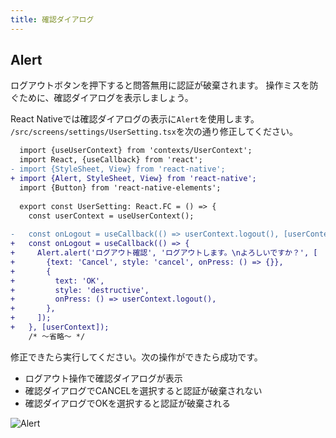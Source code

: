 ```yaml
---
title: 確認ダイアログ
---
```


## Alert

ログアウトボタンを押下すると問答無用に認証が破棄されます。
操作ミスを防ぐために、確認ダイアログを表示しましょう。

React Nativeでは確認ダイアログの表示に`Alert`を使用します。
`/src/screens/settings/UserSetting.tsx`を次の通り修正してください。

```diff title="/src/screens/settings/UserSetting.tsx"
  import {useUserContext} from 'contexts/UserContext';
  import React, {useCallback} from 'react';
- import {StyleSheet, View} from 'react-native';
+ import {Alert, StyleSheet, View} from 'react-native';
  import {Button} from 'react-native-elements';
  
  export const UserSetting: React.FC = () => {
    const userContext = useUserContext();
  
-   const onLogout = useCallback(() => userContext.logout(), [userContext]);
+   const onLogout = useCallback(() => {
+     Alert.alert('ログアウト確認', 'ログアウトします。\nよろしいですか？', [
+       {text: 'Cancel', style: 'cancel', onPress: () => {}},
+       {
+         text: 'OK',
+         style: 'destructive',
+         onPress: () => userContext.logout(),
+       },
+     ]);
+   }, [userContext]);
    /* ～省略～ */  
```

修正できたら実行してください。次の操作ができたら成功です。

- ログアウト操作で確認ダイアログが表示
- 確認ダイアログでCANCELを選択すると認証が破棄されない
- 確認ダイアログでOKを選択すると認証が破棄される

![Alert](../app-hands-on/alert.png)
